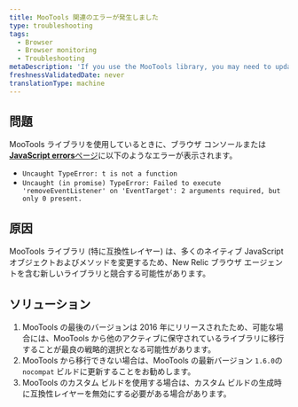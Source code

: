 ```yaml
---
title: MooTools 関連のエラーが発生しました
type: troubleshooting
tags:
  - Browser
  - Browser monitoring
  - Troubleshooting
metaDescription: 'If you use the MooTools library, you may need to update to the nocompat build of MooTools version 1.6.0 to address conflicts.'
freshnessValidatedDate: never
translationType: machine
---
```


## 問題

MooTools ライブラリを使用しているときに、ブラウザ コンソールまたは[<DNT>**JavaScript errors**</DNT>ページ](/docs/browser/new-relic-browser/browser-pro-features/js-errors-dashboard-examining-errors-over-time)に以下のようなエラーが表示されます。

* `Uncaught TypeError: t is not a function`
* `Uncaught (in promise) TypeError: Failed to execute 'removeEventListener' on 'EventTarget': 2 arguments required, but only 0 present.`

## 原因

MooTools ライブラリ (特に互換性レイヤー) は、多くのネイティブ JavaScript オブジェクトおよびメソッドを変更するため、New Relic ブラウザ エージェントを含む新しいライブラリと競合する可能性があります。

## ソリューション

1. MooTools の最後のバージョンは 2016 年にリリースされたため、可能な場合には、MooTools から他のアクティブに保守されているライブラリに移行することが最良の戦略的選択となる可能性があります。
2. MooTools から移行できない場合は、MooTools の最新バージョン `1.6.0`の `nocompat` ビルドに更新することをお勧めします。
3. MooTools のカスタム ビルドを使用する場合は、カスタム ビルドの生成時に互換性レイヤーを無効にする必要がある場合があります。